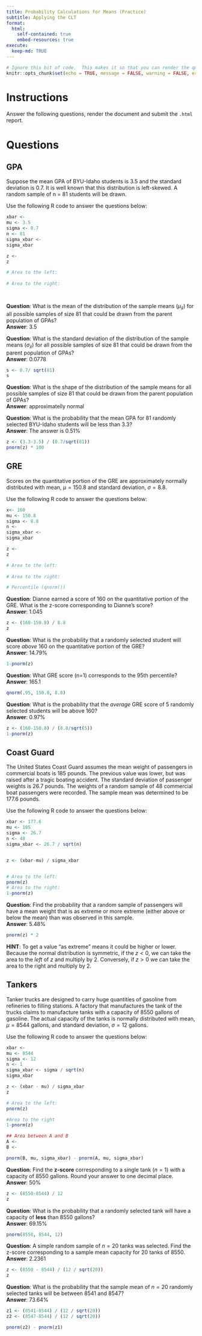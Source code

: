 ```yaml
---
title: Probability Calculations for Means (Practice)
subtitle: Applying the CLT
format:
  html:
    self-contained: true
    embed-resources: true
execute: 
  keep-md: TRUE
---
```

```r
# Ignore this bit of code.  This makes it so that you can render the qmd file even when there are errors in your code.
knitr::opts_chunk$set(echo = TRUE, message = FALSE, warning = FALSE, error = TRUE)
```


# Instructions

Answer the following questions, render the document and submit the `.html` report.

# Questions

## GPA

Suppose the mean GPA of BYU-Idaho students is 3.5 and the standard deviation is 0.7. It is well known that this distribution is left-skewed. A random sample of n = 81 students will be drawn.

Use the following R code to answer the questions below:

```r
xbar <- 
mu <- 3.5
sigma <- 0.7
n <- 81
sigma_xbar <- 
sigma_xbar

z <- 
z

# Area to the left:
  
# Area to the right:

  
```

__Question__: What is the mean of the distribution of the sample means ($\mu_{\bar{x}}$) for all possible samples of size 81 that could be drawn from the parent population of GPAs?  
__Answer__:  3.5

__Question__: What is the standard deviation  of the distribution of the sample means ($\sigma_{\bar{x}}$) for all possible samples of size 81 that could be drawn from the parent population of GPAs?  
__Answer__:  0.0778
```r
s <- 0.7/ sqrt(81)
s
```


__Question__: What is the shape of the distribution of the sample means for all possible samples of size 81 that could be drawn from the parent population of GPAs?  
__Answer__:  approximatelly normal


__Question__: What is the probability that the mean GPA for 81 randomly selected BYU-Idaho students will be less than 3.3?  
__Answer__:  The answer is 0.51%

```r
z <- (3.3-3.5) / (0.7/sqrt(81))
pnorm(z) * 100
```

## GRE

Scores on the quantitative portion of the GRE are approximately normally distributed with mean, $\mu = 150.8$ and standard deviation, $\sigma = 8.8$.
 
Use the following R code to answer the questions below:

```r
x<- 160
mu <- 150.8
sigma <- 8.8
n <- 
sigma_xbar <- 
sigma_xbar

z <- 
z

# Area to the left:
  
# Area to the right:

# Percentile (qnorm())


```

__Question__: Dianne earned a score of 160 on the quantitative portion of the GRE. What is the z-score corresponding to Dianne’s score?  
__Answer__:   1.045
```r
z <- (160-150.8) / 8.8
z

```


__Question__: What is the probability that a randomly selected student will score *above* 160 on the quantitative portion of the GRE?  
__Answer__: 14.79%
```r
1-pnorm(z) 
```


__Question__: What GRE score (n=1) corresponds to the 95th percentile?  
__Answer__: 165.1
```r
qnorm(.95, 150.8, 8.8)
```


__Question__:  What is the probability that the *average* GRE score of 5 randomly selected students will be above 160?  
__Answer__: 0.97%

```r
z <- (160-150.8) / (8.8/sqrt(5))
1-pnorm(z)
```

## Coast Guard

The United States Coast Guard assumes the mean weight of passengers in commercial boats is 185 pounds. The previous value was lower, but was raised after a tragic boating accident. The standard deviation of passenger weights is 26.7 pounds. The weights of a random sample of 48 commercial boat passengers were recorded. The sample mean was determined to be 177.6 pounds. 

Use the following R code to answer the questions below:

```r
xbar <- 177.6
mu <- 185
sigma <- 26.7
n <- 48
sigma_xbar <- 26.7 / sqrt(n)


z <- (xbar-mu) / sigma_xbar


# Area to the left:
pnorm(z)
# Area to the right:
1-pnorm(z)


```


__Question__: Find the probability that a random sample of passengers will have a mean weight that is as extreme or more extreme (either above or below the mean) than was observed in this sample.  
__Answer__:  5.48%

```r
pnorm(z) * 2
```

__HINT__:  To get a value "as extreme" means it could be higher or lower.  Because the normal distribution is symmetric, if the $z<0$, we can take the area to the *left* of $z$ and multiply by 2.  Conversely, if $z>0$ we can take the area to the right and multiply by 2.  


## Tankers

Tanker trucks are designed to carry huge quantities of gasoline from refineries to filling stations. A factory that manufactures the tank of the trucks claims to manufacture tanks with a capacity of 8550 gallons of gasoline. The actual capacity of the tanks is normally distributed with mean, $\mu = 8544$ gallons, and standard deviation, $\sigma=12$ gallons.

Use the following R code to answer the questions below:

```r
xbar <- 
mu <- 8544
sigma <- 12
n <- 1
sigma_xbar <- sigma / sqrt(n)
sigma_xbar

z <- (xbar - mu) / sigma_xbar
z

# Area to the left:
pnorm(z)

#Area to the right
1-pnorm(z)

## Area between A and B
A <- 
B <- 

pnorm(B, mu, sigma_xbar) - pnorm(A, mu, sigma_xbar)

```


__Question__: Find the **z-score** corresponding to a single tank ($n=1$) with a capacity of 8550 gallons. Round your answer to one decimal place.  
__Answer__:  50%

```r
z <- (8550-8544) / 12
z
```


__Question__: What is the probability that a randomly selected tank will have a capacity of **less** than 8550 gallons?  
__Answer__: 69.15%

```r
pnorm(8550, 8544, 12)
```


__Question__: A simple random sample of $n = 20$ tanks was selected. Find the z-score corresponding to a sample mean capacity for 20 tanks of 8550.  
__Answer__: 2.2361

```r
z <- (8550 - 8544) / (12 / sqrt(20))
z
```


__Question__: What is the probability that the sample mean of $n=20$ randomly selected tanks will be between 8541 and 8547?  
__Answer__: 73.64%

```r
z1 <- (8541-8544) / (12 / sqrt(20))
z2 <- (8547-8544) / (12 / sqrt(20))

pnorm(z2) - pnorm(z1)
```



